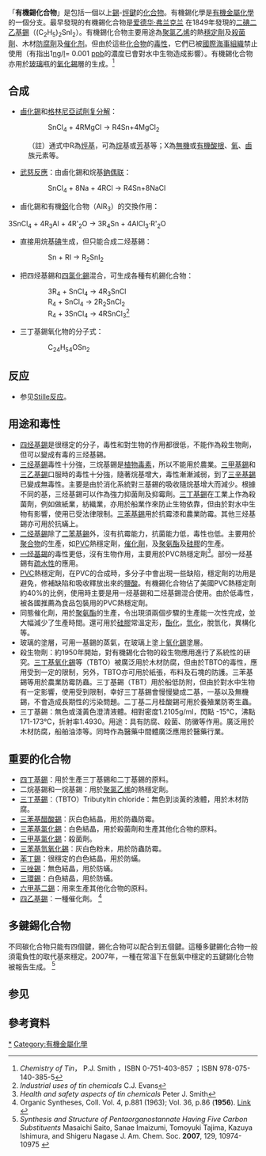 「'''有機錫化合物'''」是包括一個以上[[錫|錫]]-[[烴|烴]][[化學鍵|鍵]]的[[化合物|化合物]]。有機錫化學是[[有机金属化学|有機金屬化學]]的一個分支。最早發現的有機錫化合物是[[爱德华·弗兰克兰|爱德华·弗兰克兰]] 在1849年發現的[[二碘二乙基錫|二碘二乙基錫]]（(C<sub>2</sub>H<sub>5</sub>)<sub>2</sub>SnI<sub>2</sub>）。有機錫化合物主要用途為[[聚氯乙烯|聚氯乙烯]]的熱[[穩定劑|穩定劑]]及[[殺菌劑|殺菌劑]]、木材[[防腐劑|防腐劑]]及[[催化剂|催化剂]]。但由於這些[[化合物|化合物]]的[[毒性|毒性]]，它們已被[[國際海事組織|國際海事組織]]禁止使用（有指出1[[ng|ng]]/[[l|l]]= 0.001 [[ppb|ppb]]的濃度已會對水中生物造成影響）。有機錫化合物亦用於[[玻璃|玻璃]]瓶的[[二氧化锡|氧化錫]]層的生成。<ref>''Chemistry of Tin''， P.J. Smith ，ISBN 0-751-403-857 ；ISBN 978-075-140-385-5</ref>

== 合成 ==
* [[卤化物|鹵化錫]]和[[格林尼亞試劑|格林尼亞試劑]][[复分析|复分解]]：
::SnCl<Sub>4</Sub> + 4RMgCl → R4Sn+4MgCl<Sub>2</Sub>

:（註）通式中R為[[烴基|烴基]]，可為[[烷|烷]]基或[[芳香烴|芳]]基等；X為[[无机化合物|無機]]或[[有机化合物|有機]][[酸根离子|酸根]]、[[氧|氧]]、[[鹵|鹵]]族元素等。

* [[武尔茨－菲蒂希反应|武慈反應]]：由鹵化錫和烷基[[鈉|鈉]][[偶联反应|偶联]]：
::SnCl<Sub>4</Sub> + 8Na + 4RCl → R4Sn+8NaCl
* 鹵化錫和有機[[铝|鋁]]化合物（AlR<sub>3</sub>）的交換作用：
3SnCl<Sub>4</Sub> + 4R<Sub>3</Sub>Al + 4R'<Sub>2</Sub>O → 3R<Sub>4</Sub>Sn + 4AlCl<Sub>3</Sub>·R'<Sub>2</Sub>O
* 直接用烷基[[碘|碘]]生成，但只能合成二烃基錫：
::Sn + RI → R<Sub>2</Sub>SnI<Sub>2</Sub>
* 把四烃基錫和[[四氯化锡|四氯化錫]]混合，可生成各種有机錫化合物：
::3R<Sub>4</Sub> + SnCl<Sub>4</Sub> → 4R<Sub>3</Sub>SnCl
::R<Sub>4</Sub> + SnCl<Sub>4</Sub> → 2R<Sub>2</Sub>SnCl<Sub>2</Sub>
::R<Sub>4</Sub> + 3SnCl<Sub>4</Sub> → 4RSnCl<Sub>3</Sub><ref>''Industrial uses of tin chemicals'' C.J. Evans </ref>
* 三丁基錫氧化物的分子式：
::C<Sub>24</Sub>H<Sub>54</Sub>OSn<Sub>2</Sub>

== 反应 ==
* 参见[[Stille反应|Stille反应]]。

== 用途和毒性 ==
* [[四烃基錫|四烃基錫]]是很穩定的分子，毒性和對生物的作用都很低，不能作為殺生物劑，但可以變成有毒的三烃基錫。
* [[三烃基錫|三烃基錫]]毒性十分強，三烷基錫是[[植物毒素|植物毒素]]，所以不能用於農業。[[三甲基錫|三甲基錫]]和[[三乙基錫|三乙基錫]]口服時的毒性十分強，隨著烷基增大，毒性漸漸減弱，到了[[三辛基錫|三辛基錫]]已變成無毒性。主要是由於消化系統對三基錫的吸收隨烷基增大而減少。根據不同的基，三烃基錫可以作為強力抑菌劑及抑霉劑。[[三丁基錫|三丁基錫]]在工業上作為殺菌劑，例如做紙業，紡織業，亦用於船業作來防止生物依靠，但由於對水中生物有影響，使用已受法律限制。[[三苯基锡化合物|三苯基錫]]用於抗霉漆和農業防霉。其他三烃基錫亦可用於抗蟎上。
* [[二烃基錫|二烃基錫]]除了[[二苯基錫|二苯基錫]]外，沒有抗霉能力，抗菌能力低，毒性也低。主要用於[[聚合物|聚合物]]的生產，如[[PVC|PVC]]熱穩定劑，[[催化劑|催化劑]]，及[[聚氨酯|聚氨酯]]及[[硅膠|硅膠]]的生產。
* [[一烃基錫|一烃基錫]]的毒性更低，沒有生物作用，主要用於PVC熱穩定劑<ref>''Health and safety aspects of tin chemicals'' Peter J. Smith</ref>。部份一烃基錫有[[疏水性|疏水性]]的應用。
* [[Pvc|PVC]]熱穩定劑，在PVC的合成時，多分子中會出現一些缺陷，穩定劑的功用是避免，修補缺陷和吸收釋放出來的[[鹽酸|鹽酸]]。有機錫化合物佔了美國PVC熱穩定劑約40%的比例，使用時主要是用一烃基錫和二烃基錫混合使用。由於低毒性，被各國推薦為食品包裝用的PVC熱穩定劑。
* 同態催化劑，用於[[聚氨酯|聚氨酯]]的生產，令出現須兩個步驟的生產能一次性完成，並大幅減少了生產時間。還可用於[[硅膠|硅膠]]常溫定形，[[酯化|酯化]]，[[氫化|氫化]]，脫氫化，異構化等。
* 玻璃的塗層，可用一基錫的蒸氣，在玻璃上塗上[[氧化錫|氧化錫]]塗層。
* 殺生物劑：約1950年開始，對有機錫化合物的殺生物應用進行了系統性的研究。[[三丁基氧化錫|三丁基氧化錫]]等（TBTO）被廣泛用於木材防腐，但由於TBTO的毒性，應用受到一定的限制，另外，TBTO亦可用於紙張，布料及石塊的防護。三苯基錫等用於農業防霉防蟲。三丁基錫（TBT）用於船低防附，但由於對水中生物有一定影響，使用受到限制，幸好三丁基錫會慢慢變成二基，一基以及無機錫，不會造成長期性的污染問題。二丁基二月桂酸錫可用於養殖業防寄生蟲。
* 三丁基錫：無色或淺黃色澄清液體。相對密度1.2105g/ml，閃點 -15℃，沸點171-173℃，折射率1.4930。用途：具有防腐、殺菌、防黴等作用。廣泛用於木材防腐，船舶油漆等。同時作為醫藥中間體廣泛應用於醫藥行業。

== 重要的化合物 ==
* [[四丁基錫|四丁基錫]]：用於生產三丁基錫和二丁基錫的原料。
* 二烷基錫和一烷基錫：用於[[聚氯乙烯|聚氯乙烯]]的熱穩定劑。
* [[三丁基錫|三丁基錫]]：（TBTO）Tributyltin chloride：無色到淡黃的液體，用於木材防腐。
* [[三苯醋錫|三苯基醋酸錫]]：灰白色結晶，用於防蟲防霉。
* [[三苯基氯化錫|三苯基氯化錫]]：白色結晶，用於殺菌劑和生產其他化合物的原料。
* [[三甲基氯化錫|三甲基氯化錫]]：殺菌劑。
* [[三苯基氫氧化錫|三苯基氫氧化錫]]：灰白色粉末，用於防蟲防霉。
* [[苯丁錫|苯丁錫]]：很穩定的白色結晶，用於防蟎。
* [[三唑錫|三唑錫]]：無色結晶，用於防蟎。
* [[三環錫|三環錫]]：白色結晶，用於防蟎。
* [[六甲基二錫|六甲基二錫]]：用來生產其他化合物的原料。
* [[四乙基錫|四乙基錫]]：一種催化劑。 <ref>Organic Syntheses, Coll. Vol. 4, p.881 (1963); Vol. 36, p.86 ('''1956'''). [http://www.orgsyn.org/orgsyn/orgsyn/prepContent.asp?prep=cv4p0881 Link] {{Wayback|url=http://www.orgsyn.org/orgsyn/orgsyn/prepContent.asp?prep=cv4p0881 |date=20120604001652 }}</ref>

== 多鍵錫化合物 ==
不同碳化合物只能有四個鍵，錫化合物可以配合到五個鍵。這種多鍵錫化合物一般須電負性的取代基來穩定。2007年，一種在常溫下在氬氣中穩定的五鍵錫化合物被報告生成。 <ref>''Synthesis and Structure of Pentaorganostannate Having Five Carbon Substituents'' Masaichi Saito, Sanae Imaizumi, Tomoyuki Tajima, Kazuya Ishimura, and Shigeru Nagase J. Am. Chem. Soc. '''2007''', 129, 10974-10975 {{DOI|10.1021/ja072478+}}</ref>

== 参见 ==
{{含碳化合物}}

== 參考資料 ==
{{Reflist}}

{{锡化合物}}
{{HealthIssuesOfPlastics}}

[[Category:有机锡化合物|*]]
[[Category:有機金屬化學|Category:有機金屬化學]]